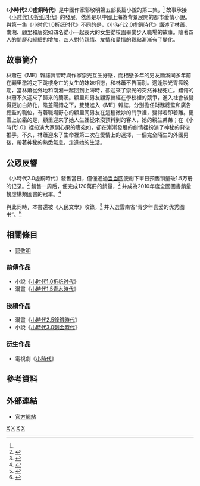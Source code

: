 {{系列|[[小时代1.0折纸时代|小时代1.0折纸时代]]|[[小时代3.0刺金时代|小时代3.0刺金时代]]}}
{{Infobox Book 
|書名      = 小時代2.0虛銅時代
|圖像      = [[File:Tiny_Times_2.0.jpg|220px]]
|圖像說明  = 《小時代2.0虛銅時代》首版封面
|作者      = [[郭敬明|郭敬明]]
|插圖      = 
|封面設計  = 
|出版地    = {{PRC}}
|語言      = [[簡體中文|簡體中文]]
|系列      = [[小時代|小時代]]
|題材      = [[愛情小說|愛情小說]]
|類型      = [[小說|小說]]
|出版者    = [[長江文藝出版社|長江文藝出版社]]
|出版日期  = 2010年1月1日<ref name="zuibook">{{cite web|author=最世文化|title=《小时代2.0虚铜时代》|url=http://www.zuibook.com/web/book/?book=%E3%80%8A%E5%B0%8F%E6%97%B6%E4%BB%A32-0%E8%99%9A%E9%93%9C%E6%97%B6%E4%BB%A3%E3%80%8B|publisher=最世文化|accessdate=2013-07-27}}{{dead link|date=2017年12月 |bot=InternetArchiveBot |fix-attempted=yes }}</ref> 
|頁數      = 263頁
|開本      = 16開
|isbn      = 9787535441041
|上一部作品= [[小时代1.0折纸时代|小时代1.0折纸时代]]
|下一部作品= [[小時代3.0刺金時代|小時代3.0刺金時代]]
}}

《'''小時代2.0虛銅時代'''》是中國作家郭敬明第五部長篇小說的第二集，<ref name=zuibook /> 故事承接《[[小时代1.0折纸时代|小时代1.0折纸时代]]》的發展，依舊是以中國上海為背景展開的都市愛情小說。與第一集《小时代1.0折纸时代》不同的是，《小時代2.0虛銅時代》講述了林蕭、南湘、顧里和唐宛如四名從小一起長大的女生從校園畢業步入職場的故事。隨著四人的閱歷和經驗的增加，四人對待親情、友情和愛情的觀點漸漸有了變化。

== 故事簡介 ==
林蕭在《ME》雜誌實習時與作家崇光互生好感，而相戀多年的男友簡溪同多年前在顧里激將之下跳樓身亡的女生的妹妹相戀，和林蕭不告而別。適逢崇光胃癌晚期，當林蕭從外地和南湘一起回到上海時，卻迎來了崇光的突然神秘死亡。錯愕的林蕭不久迎來了歸來的簡溪。顧里和男友顧源曾經在學校裡的競爭，進入社會後變得更加白熱化，陰差陽錯之下，雙雙進入《ME》雜誌，分別擔任財務總監和廣告總監的職位，有著職場野心的顧里同男友在這種微妙的鬥爭裡，變得若即若離。更雪上加霜的是，顧里迎來了她人生裡從來沒預料到的客人，她的親生弟弟；在《小時代1.0》裡扮演大家開心果的唐宛如，卻在漸漸發展的劇情裡扮演了神秘的背後推手。不久，林蕭迎來了生命裡第二次在愛情上的選擇，一個完全陌生的外國男孩，帶著神秘的熟悉氣息，走進她的生活。

== 公眾反響 ==
《小時代2.0虛銅時代》發售當日，僅僅通過[[当当网|当当网]]便創下單日预售销量破1.5万册的记录。<ref>{{cite web|author=[[重慶晚報|重慶晚報]]|title=《小时代2.0》疯卖 郭敬明一天进账40万|url=http://www.china.com.cn/culture/book/2009-12/30/content_19353125.htm|publisher=[[中國網|中國網]]|accessdate=2013-07-27|archive-date=2016-03-05|archive-url=https://web.archive.org/web/20160305084050/http://www.china.com.cn/culture/book/2009-12/30/content_19353125.htm|dead-url=no}}</ref> 銷售一周后，便完成120萬冊的銷量，<ref>{{cite web|author=徐菲|title=高清组图:《小时代2.0》7天卖掉百万册 郭敬明"炫富"不怕质疑|url=http://gb.cri.cn/27224/2010/01/07/108s2725026.htm|publisher=國際在線|accessdate=2013-07-27|archive-date=2016-03-04|archive-url=https://web.archive.org/web/20160304134756/http://gb.cri.cn/27224/2010/01/07/108s2725026.htm|dead-url=no}}</ref> 并成為2010年度全國圖書銷量榜虛構類圖書的冠軍。<ref>{{cite web|author=北京开卷信息技术有限公司|title=2010年度开卷全国图书零售市场观测报告|url=http://news.xinhuanet.com/book/2012-12/18/c_124113653_2.htm|publisher=[[新華網|新華網]]|accessdate=2013-07-27}}</ref> 

與此同時，本書還被《人民文學》收錄，<ref>{{cite web|author=華西都市報|title=郭敬明《小时代2.0》入选《人民文学》|url=http://news.163.com/09/0722/07/5EQDQRF4000120GR.html|publisher=網易|accessdate=2013-07-27}}{{Dead link|date=2019年12月 |bot=InternetArchiveBot |fix-attempted=yes }}</ref> 并入選雲南省“青少年喜爱的优秀图书”。<ref>{{cite news|author=宋金燕|title=30本青少年喜爱优秀图书出炉|url=http://news.yninfo.com/yn/zhxw/201006/t20100613_1552418.htm|accessdate=2013-07-27|newspaper=春城晚報|date=2010-06-13|archive-url=https://web.archive.org/web/20160304074257/http://news.yninfo.com/yn/zhxw/201006/t20100613_1552418.htm|archive-date=2016-03-04|dead-url=yes}}</ref>

== 相關條目 ==
* [[郭敬明|郭敬明]]

=== 前傳作品 ===
* 小說《[[小时代1.0折纸时代|小时代1.0折纸时代]]》
* 漫畫《[[小時代1.5青木時代|小時代1.5青木時代]]》

=== 後續作品 ===
* 漫畫《[[小時代2.5鋒銀時代|小時代2.5鋒銀時代]]》
* 小說《[[小時代3.0刺金時代|小時代3.0刺金時代]]》

=== 衍生作品 ===
* 電視劇《[[小時代_(電視劇)|小時代]]》

== 參考資料 ==
{{Reflist}}

== 外部連結 ==
* [http://www.zuibook.com/web/book/?book=%E3%80%8A%E5%B0%8F%E6%97%B6%E4%BB%A32-0%E8%99%9A%E9%93%9C%E6%97%B6%E4%BB%A3%E3%80%8B 官方網站]{{dead link|date=2017年12月 |bot=InternetArchiveBot |fix-attempted=yes }}{{zh-cn}}

{{郭敬明}}
{{小时代}}
[[Category:中國愛情小說|X]]
[[Category:中文長篇小說|X]]
[[Category:2010年中国小说|X]]
[[Category:上海背景小说|X]]